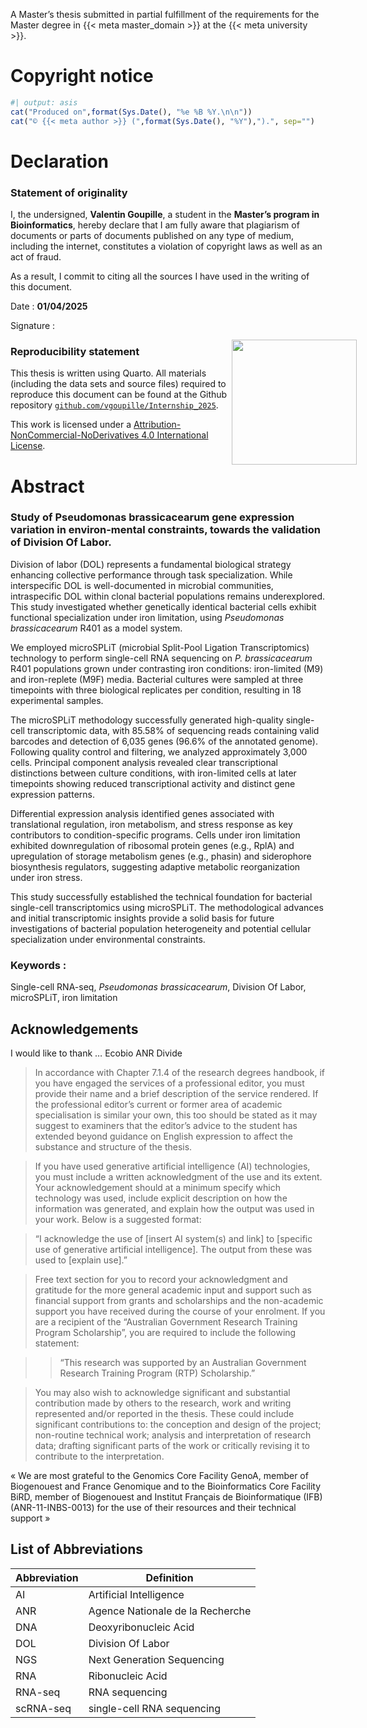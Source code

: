 ::: {.content-visible when-format="html"}

A Master's thesis submitted in partial fulfillment of the requirements for the Master degree in {{< meta master_domain >}} at the {{< meta university >}}.

:::

::: {.content-visible when-format="pdf"}
# Copyright notice {-}

```r
#| output: asis
cat("Produced on",format(Sys.Date(), "%e %B %Y.\n\n"))
cat("© {{< meta author >}} (",format(Sys.Date(), "%Y"),").", sep="")
```



# Declaration {-}
### Statement of originality
\begin{figure}[h]
    \raggedleft
    \includegraphics[width=200px]{figures/rapport/logo_Univ_Rennes.png}
\end{figure}

I, the undersigned, **Valentin Goupille**, a student in the **Master's program in Bioinformatics**,
hereby declare that I am fully aware that plagiarism of documents or parts of documents published on any type of medium, including the internet, constitutes a violation of copyright laws as well as an act of fraud.

As a result, I commit to citing all the sources I have used in the writing of this document.

Date : **01/04/2025**

Signature : 

![](figures/rapport/signature.png){width="200px" style="float: right; margin-right: -50px; margin-bottom: 20px;"}

### Reproducibility statement

This thesis is written using Quarto. All materials (including the data sets and source files) required to reproduce this document can be found at the Github repository [`github.com/vgoupille/Internship_2025`](https://github.com/vgoupille/Internship_2025).


This work is licensed under a [Attribution-NonCommercial-NoDerivatives 4.0 International License](https://creativecommons.org/licenses/by-nc-nd/4.0/deed.en).

\begin{figure}[h]
    \centering
    \includegraphics[width=75px]{figures/rapport/CC_BY-NC-ND.png}
\end{figure}

:::

# Abstract {-}


::: {.content-visible when-format="pdf"}
### Study of Pseudomonas brassicacearum gene expression variation in environ-mental constraints, towards the validation of Division Of Labor.
:::

::: {.text-justify}

Division of labor (DOL) represents a fundamental biological strategy enhancing collective performance through task specialization. While interspecific DOL is well-documented in microbial communities, intraspecific DOL within clonal bacterial populations remains underexplored. This study investigated whether genetically identical bacterial cells exhibit functional specialization under iron limitation, using *Pseudomonas brassicacearum* R401 as a model system.

We employed microSPLiT (microbial Split-Pool Ligation Transcriptomics) technology to perform single-cell RNA sequencing on *P. brassicacearum* R401 populations grown under contrasting iron conditions: iron-limited (M9) and iron-replete (M9F) media. Bacterial cultures were sampled at three timepoints with three biological replicates per condition, resulting in 18 experimental samples.

The microSPLiT methodology successfully generated high-quality single-cell transcriptomic data, with 85.58% of sequencing reads containing valid barcodes and detection of 6,035 genes (96.6% of the annotated genome). Following quality control and filtering, we analyzed approximately 3,000 cells. Principal component analysis revealed clear transcriptional distinctions between culture conditions, with iron-limited cells at later timepoints showing reduced transcriptional activity and distinct gene expression patterns.

Differential expression analysis identified genes associated with translational regulation, iron metabolism, and stress response as key contributors to condition-specific programs. Cells under iron limitation exhibited downregulation of ribosomal protein genes (e.g., RplA) and upregulation of storage metabolism genes (e.g., phasin) and siderophore biosynthesis regulators, suggesting adaptive metabolic reorganization under iron stress.

This study successfully established the technical foundation for bacterial single-cell transcriptomics using microSPLiT. The methodological advances and initial transcriptomic insights provide a solid basis for future investigations of bacterial population heterogeneity and potential cellular specialization under environmental constraints.

:::

### Keywords :
Single-cell RNA-seq, *Pseudomonas brassicacearum*, Division Of Labor, microSPLiT, iron limitation

::: {.content-visible when-format="pdf"}

# Acknowledgements {-}

I would like to thank ...
Ecobio 
ANR Divide 

> In accordance with Chapter 7.1.4 of the research degrees handbook, if you have engaged the services of a professional editor, you must provide their name and a brief description of the service rendered. If the professional editor's current or former area of academic specialisation is similar your own, this too should be stated as it may suggest to examiners that the editor's advice to the student has extended beyond guidance on English expression to affect the substance and structure of the thesis.

> If you have used generative artificial intelligence (AI) technologies, you must include a written acknowledgment of the use and its extent. Your acknowledgement should at a minimum specify which technology was used, include explicit description on how the information was generated, and explain how the output was used in your work. Below is a suggested format:

> "I acknowledge the use of [insert AI system(s) and link] to [specific use of generative artificial intelligence]. The output from these was used to [explain use]."

> Free text section for you to record your acknowledgment and gratitude for the more general academic input and support such as financial support from grants and scholarships and the non-academic support you have received during the course of your enrolment. If you are a recipient of the "Australian Government Research Training Program Scholarship", you are required to include the following statement:

> > "This research was supported by an Australian Government Research Training Program (RTP) Scholarship."

> You may also wish to acknowledge significant and substantial contribution made by others to the research, work and writing represented and/or reported in the thesis. These could include significant contributions to: the conception and design of the project; non-routine technical work; analysis and interpretation of research data; drafting significant parts of the work or critically revising it to contribute to the interpretation.




« We are most grateful to the Genomics Core Facility GenoA, member of Biogenouest and France
Genomique and to the Bioinformatics Core Facility BiRD, member of Biogenouest and Institut Français
de Bioinformatique (IFB) (ANR-11-INBS-0013) for the use of their resources and their technical support
»



:::
::: {.content-visible when-format="pdf"}
# List of Abbreviations {-}

| Abbreviation | Definition |
|-------------|------------|
| AI | Artificial Intelligence |
| ANR | Agence Nationale de la Recherche |
| DNA | Deoxyribonucleic Acid |
| DOL | Division Of Labor |
| NGS | Next Generation Sequencing |
| RNA | Ribonucleic Acid |
| RNA-seq | RNA sequencing |
| scRNA-seq | single-cell RNA sequencing |


```{=tex}
\renewcommand{\listfigurename}{List of Figures}
\renewcommand{\listtablename}{List of Tables}

\clearpage
\addcontentsline{toc}{chapter}{List of Figures}
\listoffigures

\clearpage
\addcontentsline{toc}{chapter}{List of Tables}
\listoftables
```

\clearpage\pagenumbering{arabic}\setcounter{page}{1}

:::
